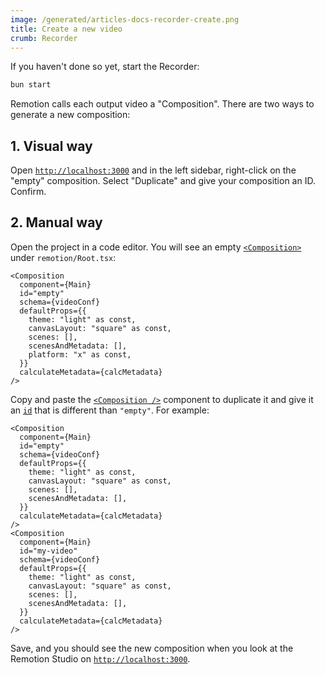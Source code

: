```yaml
---
image: /generated/articles-docs-recorder-create.png
title: Create a new video
crumb: Recorder
---
```


If you haven't done so yet, start the Recorder:

```bash
bun start
```

Remotion calls each output video a "Composition". There are two ways to generate a new composition:

## 1. Visual way

Open [`http://localhost:3000`](https://localhost:3000) and in the left sidebar, right-click on the "empty" composition. Select "Duplicate" and give your composition an ID. Confirm.

## 2. Manual way

Open the project in a code editor. You will see an empty [`<Composition>`](/docs/terminology/composition) under `remotion/Root.tsx`:

```tsx
<Composition
  component={Main}
  id="empty"
  schema={videoConf}
  defaultProps={{
    theme: "light" as const,
    canvasLayout: "square" as const,
    scenes: [],
    scenesAndMetadata: [],
    platform: "x" as const,
  }}
  calculateMetadata={calcMetadata}
/>
```

Copy and paste the [`<Composition />`](/docs/composition) component to duplicate it and give it an [`id`](/docs/terminology/composition#composition-id) that is different than `"empty"`. For example:

```tsx title="remotion/Root.tsx"
<Composition
  component={Main}
  id="empty"
  schema={videoConf}
  defaultProps={{
    theme: "light" as const,
    canvasLayout: "square" as const,
    scenes: [],
    scenesAndMetadata: [],
  }}
  calculateMetadata={calcMetadata}
/>
<Composition
  component={Main}
  id="my-video"
  schema={videoConf}
  defaultProps={{
    theme: "light" as const,
    canvasLayout: "square" as const,
    scenes: [],
    scenesAndMetadata: [],
  }}
  calculateMetadata={calcMetadata}
/>
```

Save, and you should see the new composition when you look at the Remotion Studio on [`http://localhost:3000`](https://localhost:3000).
